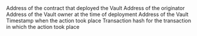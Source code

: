 <ParamField path="deployer">
Address of the contract that deployed the Vault
</ParamField>
<ParamField path="origin">
Address of the originator
</ParamField>
<ParamField path="owner">
Address of the Vault owner at the time of deployment
</ParamField>
<ParamField path="vault">
Address of the Vault
</ParamField>
<ParamField path="block_time">
Timestamp when the action took place
</ParamField>
<ParamField path="tx_hash">
Transaction hash for the transaction in which the action took place
</ParamField>
